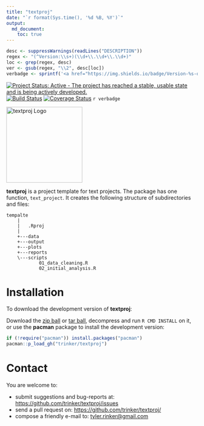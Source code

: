 ```yaml
---
title: "textproj"
date: "`r format(Sys.time(), '%d %B, %Y')`"
output:
  md_document:
    toc: true      
---
```


```r
desc <- suppressWarnings(readLines("DESCRIPTION"))
regex <- "(^Version:\\s+)(\\d+\\.\\d+\\.\\d+)"
loc <- grep(regex, desc)
ver <- gsub(regex, "\\2", desc[loc])
verbadge <- sprintf('<a href="https://img.shields.io/badge/Version-%s-orange.svg"><img src="https://img.shields.io/badge/Version-%s-orange.svg" alt="Version"/></a></p>', ver, ver)
````

[![Project Status: Active - The project has reached a stable, usable state and is being actively developed.](http://www.repostatus.org/badges/latest/active.svg)](http://www.repostatus.org/#active)
[![Build Status](https://travis-ci.org/trinker/textproj.svg?branch=master)](https://travis-ci.org/trinker/textproj)
[![Coverage Status](https://coveralls.io/repos/trinker/textproj/badge.svg?branch=master)](https://coveralls.io/r/trinker/textproj?branch=master)
`r verbadge`

<img src="inst/textproj_logo/r_textproj.png" width="200" alt="textproj Logo">  

**textproj** is a project template for text projects.  The package has one function, `text_project`.  It creates the following structure of subdirectories and files:


```
tempalte
    |
    |   .Rproj
    |   
    +---data
    +---output
    +---plots
    +---reports
    \---scripts
            01_data_cleaning.R
            02_initial_analysis.R
```
# Installation

To download the development version of **textproj**:

Download the [zip ball](https://github.com/trinker/textproj/zipball/master) or [tar ball](https://github.com/trinker/textproj/tarball/master), decompress and run `R CMD INSTALL` on it, or use the **pacman** package to install the development version:

```r
if (!require("pacman")) install.packages("pacman")
pacman::p_load_gh("trinker/textproj")
```

# Contact

You are welcome to:    

- submit suggestions and bug-reports at: <https://github.com/trinker/textproj/issues>       
- send a pull request on: <https://github.com/trinker/textproj/>    
- compose a friendly e-mail to: <tyler.rinker@gmail.com>    
